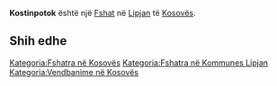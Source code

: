 {{Fshat në Kosovës
 | Emri                = Kostinpotok
| sqi_D_name = Kostinpotok
| sqi_D_FULL_NAME_RO = Kostinpotok
| sqi_D_FULL_NAME_ND_RO = Kostinpotok
| sqi_D_SORT_NAME_RG = KOSTINPOTOK
| sqi_D_FULL_NAME_RG = Kostinpotok
| sqi_D_FULL_NAME_ND_RG = Kostinpotok
| srp_N_name = Kostin Potok
| srp_N_FULL_NAME_RO = Kostin Potok
| srp_N_FULL_NAME_ND_RO = Kostin Potok
| srp_N_SORT_NAME_RG = KOSTINPOTOK
| srp_N_FULL_NAME_RG = Kostin Potok
| srp_N_FULL_NAME_ND_RG = Kostin Potok
| srp_NS_name = Костин Поток
| srp_NS_FULL_NAME_RO = Костин Поток
| srp_NS_FULL_NAME_ND_RO = Костин Поток
| srp_NS_SORT_NAME_RG = КОСТИНПОТОК
| srp_NS_FULL_NAME_RG = Костин Поток
| srp_NS_FULL_NAME_ND_RG = Костин Поток
| srp_V_name = Kontin Potik
| srp_V_FULL_NAME_RO = Kontin Potik
| srp_V_FULL_NAME_ND_RO = Kontin Potik
| srp_V_SORT_NAME_RG = KONTINPOTIK
| srp_V_FULL_NAME_RG = Kontin Potik
| srp_V_FULL_NAME_ND_RG = Kontin Potik

 | Emri (Rasa dhanore) = 
 | Figura              = 
 | Shteti              = Kosovo
 | Komuna              = Lipjan
 | Kodi postar         = 
 | Sipërfaqja          = 

 | Popullsia           = 

 | Regj. i popullsisë  = 
 | Dend. e popullsisë  = 
 | Faqja zyrtare       = 
 <!--- Koordinatat ----> 
 | Gjerësia            = 43.132778
 | Gjatësia            = 20.813333
 | Lartësia            = 
}}
'''Kostinpotok''' është një [[Fshat]] në [[Lipjan]] të [[Kosovës]].

<!-- == Gjeografia == -->
<!-- == Historia == -->
<!-- == Demografia == -->
== Shih edhe ==
{{Komuna Lipjan}}
{{Kosovo-Administrata-Cung}}

[[Kategoria:Fshatra në Kosovës]]
[[Kategoria:Fshatra në Kommunes Lipjan]]
[[Kategoria:Vendbanime në Kosovës]]